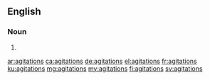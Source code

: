==English==

===Noun===
{{head|en|plural}}

# {{plural of|agitation|lang=en}}

[[ar:agitations]]
[[ca:agitations]]
[[de:agitations]]
[[el:agitations]]
[[fr:agitations]]
[[ku:agitations]]
[[mg:agitations]]
[[my:agitations]]
[[fi:agitations]]
[[sv:agitations]]
